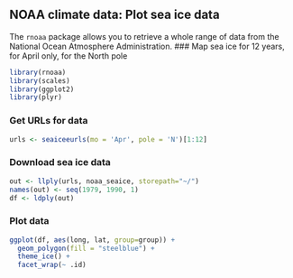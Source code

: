 ## NOAA climate data: Plot sea ice data

The `rnoaa` package allows you to retrieve a whole range of data from the National Ocean Atmosphere Administration.
### Map sea ice for 12 years, for April only, for the North pole

```r
library(rnoaa)
library(scales)
library(ggplot2)
library(plyr)
```

### Get URLs for data

```r
urls <- seaiceeurls(mo = 'Apr', pole = 'N')[1:12]
```

### Download sea ice data

```r
out <- llply(urls, noaa_seaice, storepath="~/")
names(out) <- seq(1979, 1990, 1)
df <- ldply(out)
```

### Plot data

```r
ggplot(df, aes(long, lat, group=group)) + 
  geom_polygon(fill = "steelblue") +
  theme_ice() +
  facet_wrap(~ .id)
```